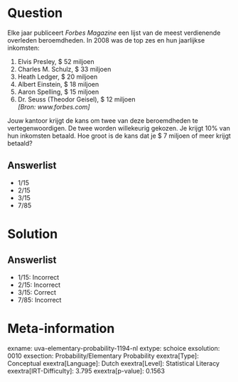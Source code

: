 Question
========

Elke jaar publiceert *Forbes Magazine* een lijst van de meest
verdienende overleden beroemdheden. In 2008 was de top zes en hun
jaarlijkse inkomsten:\

1.  Elvis Presley, \$ 52 miljoen
2.  Charles M. Schulz, \$ 33 miljoen
3.  Heath Ledger, \$ 20 miljoen
4.  Albert Einstein, \$ 18 miljoen
5.  Aaron Spelling, \$ 15 miljoen
6.  Dr. Seuss (Theodor Geisel), \$ 12 miljoen\
    *\[Bron: www.forbes.com\]*

Jouw kantoor krijgt de kans om twee van deze beroemdheden te
vertegenwoordigen. De twee worden willekeurig gekozen. Je krijgt 10% van
hun inkomsten betaald. Hoe groot is de kans dat je \$ 7 miljoen of meer
krijgt betaald?

Answerlist
----------

* 1/15
* 2/15
* 3/15
* 7/85

Solution
========

Answerlist
----------

* 1/15: Incorrect
* 2/15: Incorrect
* 3/15: Correct
* 7/85: Incorrect

Meta-information
================
exname: uva-elementary-probability-1194-nl
extype: schoice
exsolution: 0010
exsection: Probability/Elementary Probability 
exextra[Type]: Conceptual
exextra[Language]: Dutch
exextra[Level]: Statistical Literacy
exextra[IRT-Difficulty]: 3.795
exextra[p-value]: 0.1563
